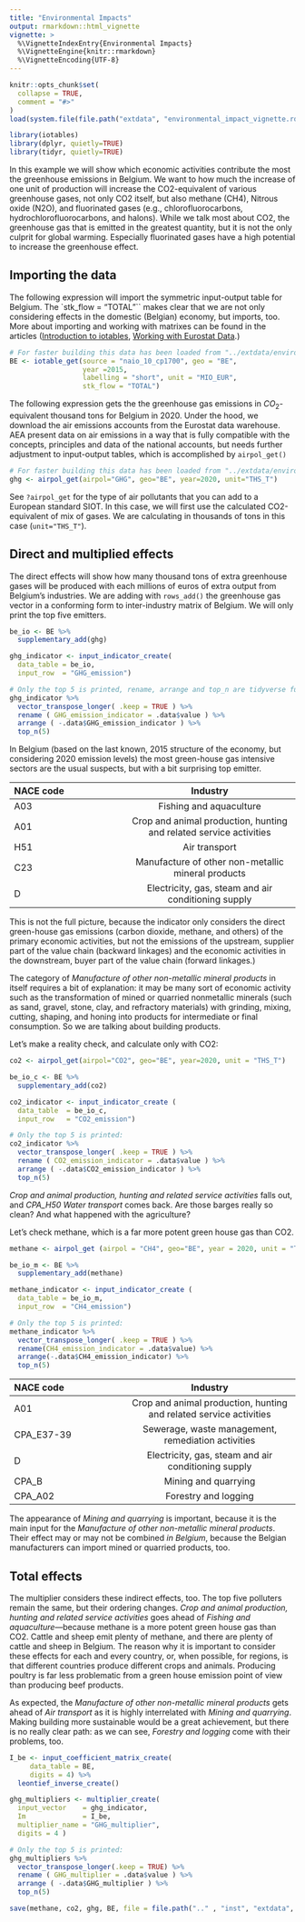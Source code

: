 ---
title: "Environmental Impacts"
output: rmarkdown::html_vignette
vignette: >
  %\VignetteIndexEntry{Environmental Impacts}
  %\VignetteEngine{knitr::rmarkdown}
  %\VignetteEncoding{UTF-8}
---

```{r setupknitr, include = FALSE}
knitr::opts_chunk$set(
  collapse = TRUE,
  comment = "#>"
)
load(system.file(file.path("extdata", "environmental_impact_vignette.rda"), package = 'iotables'))
```

```{r setup, echo=FALSE, message=FALSE}
library(iotables)
library(dplyr, quietly=TRUE)
library(tidyr, quietly=TRUE)
```

In this example we will show which economic activities contribute the most the greenhouse emissions in Belgium.  We want to how much the increase of one unit of production will increase the CO2-equivalent of various greenhouse gases, not only CO2 itself, but also methane (CH4), Nitrous oxide (N2O), and fluorinated gases (e.g., chlorofluorocarbons, hydrochlorofluorocarbons, and halons). While we talk most about CO2, the greenhouse gas that is emitted in the greatest quantity, but it is not the only culprit for global warming. Especially fluorinated gases have a high potential to increase the greenhouse effect.

## Importing the data

The following expression will import the symmetric input-output table for Belgium.  The `stk_flow = "TOTAL"`` makes clear that we are not only considering effects in the domestic (Belgian) economy, but imports, too. More about importing and working with matrixes can be found in the articles ([Introduction to iotables](https://iotables.dataobservatory.eu/articles/intro.html), [Working with Eurostat Data](https://iotables.dataobservatory.eu/articles/working_with_eurostat.html).)

```{r getiotable, eval=FALSE}
# For faster building this data has been loaded from "../extdata/environmental_impact_vignette.rda"
BE <- iotable_get(source = "naio_10_cp1700", geo = "BE",
                  year =2015, 
                  labelling = "short", unit = "MIO_EUR", 
                  stk_flow = "TOTAL")
```

The following expression gets the the greenhouse gas emissions in $CO_2$-equivalent thousand tons for Belgium in 2020. Under the hood, we download the air emissions accounts from the Eurostat data warehouse. AEA present data on air emissions in a way that is fully compatible with the concepts, principles and data of the national accounts, but needs further adjustment to input-output tables, which is accomplished by `airpol_get()`

```{r getairpol, eval=FALSE}
# For faster building this data has been loaded from "../extdata/environmental_impact_vignette.rda"
ghg <- airpol_get(airpol="GHG", geo="BE", year=2020, unit="THS_T")
```

See `?airpol_get` for the type of air pollutants that you can add to a European standard SIOT.  In this case, we will first use the calculated CO2-equivalent of mix of gases. We are calculating in thousands of tons in this case (`unit="THS_T"`).

## Direct and multiplied effects

The direct effects will show how many thousand tons of extra greenhouse gases will be produced with each millions of euros of extra output from Belgium's industries. We are adding with `rows_add()` the greenhouse gas vector in a conforming form to inter-industry matrix of Belgium. We will only print the top five emitters. 

```{r ghgindicators}
be_io <- BE %>%
  supplementary_add(ghg)

ghg_indicator <- input_indicator_create( 
  data_table = be_io,
  input_row  = "GHG_emission")
```

```{r ghgindicator}
# Only the top 5 is printed, rename, arrange and top_n are tidyverse functions: 
ghg_indicator %>%
  vector_transpose_longer( .keep = TRUE ) %>%
  rename ( GHG_emission_indicator = .data$value ) %>%
  arrange ( -.data$GHG_emission_indicator ) %>%
  top_n(5)
```

In Belgium (based on the last known, 2015 structure of the economy, but considering 2020 emission levels) the most green-house gas intensive sectors are the usual suspects, but with a bit surprising top emitter.

| NACE code   | Industry                                                              | 
| :---        |    :----:   | 
| A03         | Fishing and aquaculture   |
| A01         | Crop and animal production, hunting and related service activities    |
| H51         | Air transport |
| C23         | Manufacture of other non-metallic mineral products |
| D           | Electricity, gas, steam and air conditioning supply |

This is not the full picture, because the indicator only considers the direct green-house gas emissions (carbon dioxide, methane, and others) of the primary economic activities, but not the emissions of the upstream, supplier part of the value chain (backward linkages) and the economic activities in the downstream, buyer part of the value chain (forward linkages.)

The category of *Manufacture of other non-metallic mineral products* in itself requires a bit of explanation: it may be many sort of economic activity such as the transformation of mined or quarried nonmetallic minerals (such as sand, gravel, stone, clay, and refractory materials) with grinding, mixing, cutting, shaping, and honing into products for intermediate or final consumption. So we are talking about building products.

Let's make a reality check, and calculate only with CO2:

```{r getco2indicators, eval=FALSE}
co2 <- airpol_get(airpol="CO2", geo="BE", year=2020, unit = "THS_T")
```

```{r co2indicators}
be_io_c <- BE %>%
  supplementary_add(co2)

co2_indicator <- input_indicator_create ( 
  data_table  = be_io_c,
  input_row   = "CO2_emission")

# Only the top 5 is printed: 
co2_indicator %>% 
  vector_transpose_longer( .keep = TRUE ) %>%
  rename ( CO2_emission_indicator = .data$value ) %>%
  arrange ( -.data$CO2_emission_indicator ) %>%
  top_n(5)
```

*Crop and animal production, hunting and related service activities* falls out, and *CPA_H50 Water transport* comes back. Are those barges really so clean? And what happened with the agriculture?

Let's check methane, which is a far more potent green house gas than CO2.

```{r getmethaneindicators, eval=FALSE}
methane <- airpol_get (airpol = "CH4", geo="BE", year = 2020, unit = "THS_T")
```
```{r methaneindicators}
be_io_m <- BE %>%
  supplementary_add(methane)

methane_indicator <- input_indicator_create ( 
  data_table = be_io_m,
  input_row  = "CH4_emission")

# Only the top 5 is printed: 
methane_indicator %>% 
  vector_transpose_longer( .keep = TRUE ) %>%
  rename(CH4_emission_indicator = .data$value) %>%
  arrange(-.data$CH4_emission_indicator) %>%
  top_n(5)
```



| NACE code   | Industry    | 
| :---        |    :----:   | 
| A01         | Crop and animal production, hunting and related service activities |
| CPA_E37-39  | Sewerage, waste management, remediation activities |
| D           | Electricity, gas, steam and air conditioning supply |
| CPA_B       | Mining and quarrying |
| CPA_A02     | Forestry and logging |


The appearance of *Mining and quarrying* is important, because it is the main input for the *Manufacture of other non-metallic mineral products*. Their effect may or may not be combined *in Belgium*, because the Belgian manufacturers can import mined or quarried products, too. 

## Total effects

The multiplier considers these indirect effects, too. The top five polluters remain the same, but their ordering changes. *Crop and animal production, hunting and related service activities* goes ahead of *Fishing and aquaculture*---because methane is a more potent green house gas than CO2. Cattle and sheep emit plenty of methane, and there are plenty of cattle and sheep in Belgium.  The reason why it is important to consider these effects for each and every country, or, when possible, for regions, is that different countries produce different crops and animals. Producing poultry is far less problematic from a green house emission point of view than producing beef products. 

As expected, the *Manufacture of other non-metallic mineral products* gets ahead of *Air transport* as it is highly interrelated with *Mining and quarrying*. Making building more sustainable would be a great achievement, but there is no really clear path: as we can see, *Forestry and logging* come with their problems, too.

```{r ghgmultiplier, message=FALSE}
I_be <- input_coefficient_matrix_create( 
     data_table = BE, 
     digits = 4) %>%
  leontief_inverse_create()

ghg_multipliers <- multiplier_create( 
  input_vector    = ghg_indicator,
  Im              = I_be,
  multiplier_name = "GHG_multiplier", 
  digits = 4 )

# Only the top 5 is printed: 
ghg_multipliers %>%
  vector_transpose_longer(.keep = TRUE) %>%
  rename ( GHG_multiplier = .data$value ) %>%
  arrange ( -.data$GHG_multiplier ) %>%
  top_n(5)
```

```{r savevignettedata, eval=FALSE}
save(methane, co2, ghg, BE, file = file.path(".." , "inst", "extdata", "environmental_impact_vignette.rda") )
```

